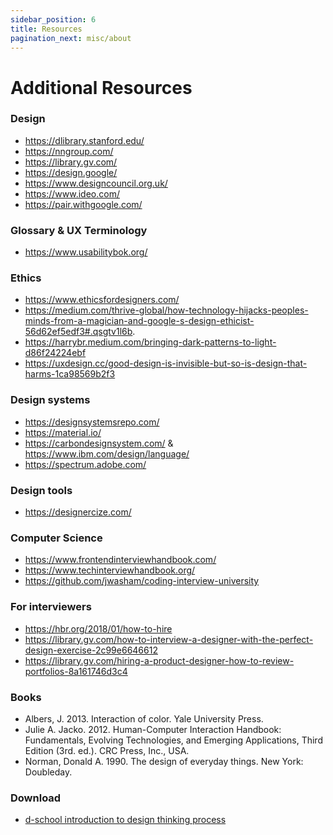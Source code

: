 ```yaml
---
sidebar_position: 6
title: Resources
pagination_next: misc/about
---
```


# Additional Resources

### Design

- https://dlibrary.stanford.edu/
- https://nngroup.com/
- https://library.gv.com/
- https://design.google/
- https://www.designcouncil.org.uk/
- https://www.ideo.com/
- https://pair.withgoogle.com/

### Glossary & UX Terminology

- https://www.usabilitybok.org/

### Ethics

- https://www.ethicsfordesigners.com/
- https://medium.com/thrive-global/how-technology-hijacks-peoples-minds-from-a-magician-and-google-s-design-ethicist-56d62ef5edf3#.qsgtv1l6b.
- https://harrybr.medium.com/bringing-dark-patterns-to-light-d86f24224ebf
- https://uxdesign.cc/good-design-is-invisible-but-so-is-design-that-harms-1ca98569b2f3

### Design systems

- https://designsystemsrepo.com/
- https://material.io/
- https://carbondesignsystem.com/ & https://www.ibm.com/design/language/
- https://spectrum.adobe.com/

### Design tools

- https://designercize.com/

### Computer Science

- https://www.frontendinterviewhandbook.com/
- https://www.techinterviewhandbook.org/
- https://github.com/jwasham/coding-interview-university

### For interviewers

- https://hbr.org/2018/01/how-to-hire
- https://library.gv.com/how-to-interview-a-designer-with-the-perfect-design-exercise-2c99e6646612
- https://library.gv.com/hiring-a-product-designer-how-to-review-portfolios-8a161746d3c4

### Books

- Albers, J. 2013. Interaction of color. Yale University Press.
- Julie A. Jacko. 2012. Human-Computer Interaction Handbook: Fundamentals, Evolving Technologies, and Emerging Applications, Third Edition (3rd. ed.). CRC Press, Inc., USA.
- Norman, Donald A. 1990. The design of everyday things. New York: Doubleday.

### Download

- [d-school introduction to design thinking process](/files/d-school-design-thinking.pdf)

<!-- mobile design -->
